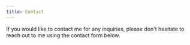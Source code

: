 ```yaml
---
title: Contact
---
```

If you would like to contact me for any inquiries, please don't hesitate to reach out to me using the contact form below.